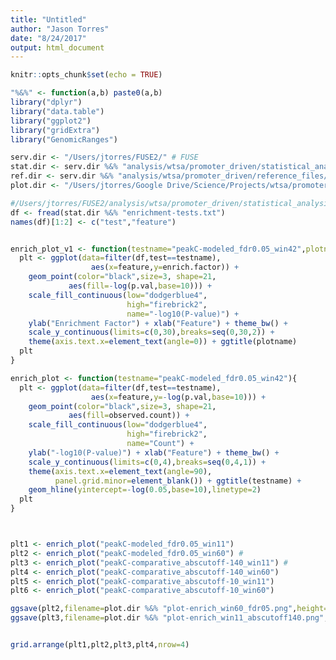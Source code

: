 ```yaml
---
title: "Untitled"
author: "Jason Torres"
date: "8/24/2017"
output: html_document
---
```


```r
knitr::opts_chunk$set(echo = TRUE)
```



```r

"%&%" <- function(a,b) paste0(a,b)
library("dplyr")
library("data.table")
library("ggplot2")
library("gridExtra")
library("GenomicRanges")

serv.dir <- "/Users/jtorres/FUSE2/" # FUSE
stat.dir <- serv.dir %&% "analysis/wtsa/promoter_driven/statistical_analysis/" #"projects/wtsa/promoter_driven/statistical_analysis/"
ref.dir <- serv.dir %&% "analysis/wtsa/promoter_driven/reference_files/" # "projects/wtsa/promoter_driven/reference_files/"
plot.dir <- "/Users/jtorres/Google Drive/Science/Projects/wtsa/promoter_driven/statistical_analysis/plots/"


```


```r


#/Users/jtorres/FUSE2/analysis/wtsa/promoter_driven/statistical_analysis/enrichment-testsV3.txt
df <- fread(stat.dir %&% "enrichment-tests.txt")
names(df)[1:2] <- c("test","feature")


enrich_plot_v1 <- function(testname="peakC-modeled_fdr0.05_win42",plotname="test"){
  plt <- ggplot(data=filter(df,test==testname),
                  aes(x=feature,y=enrich.factor)) +
    geom_point(color="black",size=3, shape=21,
             aes(fill=-log(p.val,base=10))) +
    scale_fill_continuous(low="dodgerblue4",
                          high="firebrick2",
                          name="-log10(P-value)") +
    ylab("Enrichment Factor") + xlab("Feature") + theme_bw() +
    scale_y_continuous(limits=c(0,30),breaks=seq(0,30,2)) +
    theme(axis.text.x=element_text(angle=0)) + ggtitle(plotname)
  plt
}

enrich_plot <- function(testname="peakC-modeled_fdr0.05_win42"){
  plt <- ggplot(data=filter(df,test==testname),
                  aes(x=feature,y=-log(p.val,base=10))) +
    geom_point(color="black",size=3, shape=21,
             aes(fill=observed.count)) +
    scale_fill_continuous(low="dodgerblue4",
                          high="firebrick2",
                          name="Count") +
    ylab("-log10(P-value)") + xlab("Feature") + theme_bw() +
    scale_y_continuous(limits=c(0,4),breaks=seq(0,4,1)) +
    theme(axis.text.x=element_text(angle=90),
          panel.grid.minor=element_blank()) + ggtitle(testname) +
    geom_hline(yintercept=-log(0.05,base=10),linetype=2)
  plt
}



plt1 <- enrich_plot("peakC-modeled_fdr0.05_win11")
plt2 <- enrich_plot("peakC-modeled_fdr0.05_win60") #
plt3 <- enrich_plot("peakC-comparative_abscutoff-140_win11") #
plt4 <- enrich_plot("peakC-comparative_abscutoff-140_win60")
plt5 <- enrich_plot("peakC-comparative_abscutoff-10_win11")
plt6 <- enrich_plot("peakC-comparative_abscutoff-10_win60")

ggsave(plt2,filename=plot.dir %&% "plot-enrich_win60_fdr05.png",height=5,width=8)
ggsave(plt3,filename=plot.dir %&% "plot-enrich_win11_abscutoff140.png",height=5,width=8)


grid.arrange(plt1,plt2,plt3,plt4,nrow=4)

```

